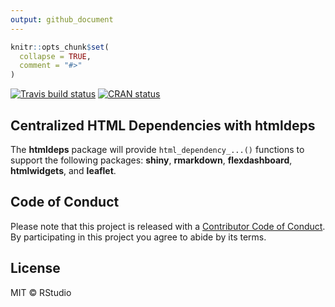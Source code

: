 ```yaml
---
output: github_document
---
```


<!-- README.md is generated from README.Rmd. Please edit that file -->

```r
knitr::opts_chunk$set(
  collapse = TRUE,
  comment = "#>"
)
```

[![Travis build status](https://travis-ci.org/rstudio/htmldeps.svg?branch=master)](https://travis-ci.org/rstudio/htmldeps)
[![CRAN status](https://www.r-pkg.org/badges/version/htmldeps)](https://cran.r-project.org/package=htmldeps)


## Centralized HTML Dependencies with **htmldeps**

The **htmldeps** package will provide `html_dependency_...()` functions to support the following packages: **shiny**, **rmarkdown**, **flexdashboard**, **htmlwidgets**, and **leaflet**.

## Code of Conduct

Please note that this project is released with a [Contributor Code of Conduct](CODE_OF_CONDUCT.md). By participating in this project you agree to abide by its terms.

## License

MIT &copy; RStudio
